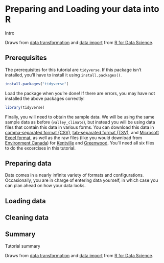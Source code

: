 
# Preparing and Loading your data into R

Intro

Draws from [data transformation](http://r4ds.had.co.nz/transform.html) and [data import](http://r4ds.had.co.nz/data-import.html) from [R for Data Science](http://r4ds.had.co.nz/).

## Prerequisites

The prerequisites for this tutorial are `tidyverse`. If this package isn't installed, you'll have to install it using `install.packages()`.

```r
install.packages("tidyverse")
```

Load the package when you're done! If there are errors, you may have not installed the above packages correctly!

```r
library(tidyverse)
```

Finally, you will need to obtain the sample data. We will be using the same sample data as before (`valley_climate`), but instead you will be using data files that contain this data in various forms. You can download this data in [comma-separated format (CSV)](data/valley_climate.csv), [tab-separated format (TSV)](data/valley_climate.tsv), and [Microsoft Excel format](data/valley_climate.xlsx), as well as the raw files (like you would download from [Environment Canada](http://climate.weather.gc.ca/)) for [Kentville](data/valley_climate_kentville.csv) and [Greenwood](data/valley_climate_greenwood.csv). You'll need all six files to do the excercises in this tutorial.

## Preparing data

Data comes in a nearly infinite variety of formats and configurations. Occasionally, you are in charge of entering data yourself, in which case you can plan ahead on how your data looks.

## Loading data

## Cleaning data

## Summary

Tutorial summary

Draws from [data transformation](http://r4ds.had.co.nz/transform.html) and [data import](http://r4ds.had.co.nz/data-import.html) from [R for Data Science](http://r4ds.had.co.nz/).
